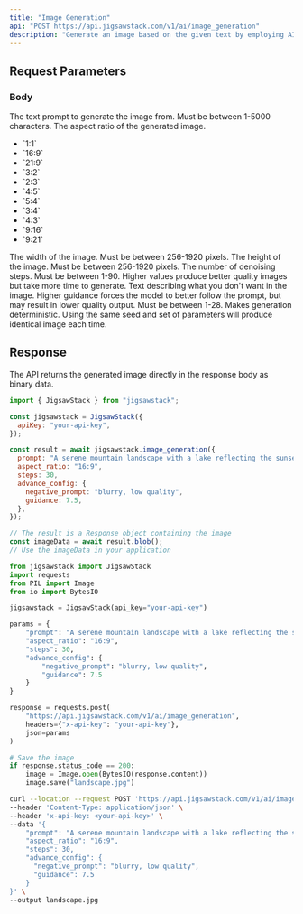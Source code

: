 ```yaml
---
title: "Image Generation"
api: "POST https://api.jigsawstack.com/v1/ai/image_generation"
description: "Generate an image based on the given text by employing AI models like Flux, Stable Diffusion, and other top models."
---
```


## Request Parameters

### Body

<ParamField body="prompt" type="string" required>
  The text prompt to generate the image from. Must be between 1-5000 characters.
</ParamField>

<ParamField body="aspect_ratio" type="string" default="1:1">
  The aspect ratio of the generated image.
  <ul>
    <li>`1:1`</li>
    <li>`16:9`</li>
    <li>`21:9`</li>
    <li>`3:2`</li>
    <li>`2:3`</li>
    <li>`4:5`</li>
    <li>`5:4`</li>
    <li>`3:4`</li>
    <li>`4:3`</li>
    <li>`9:16`</li>
    <li>`9:21`</li>
  </ul>
</ParamField>

<ParamField body="width" type="number">
  The width of the image. Must be between 256-1920 pixels.
</ParamField>

<ParamField body="height" type="number">
  The height of the image. Must be between 256-1920 pixels.
</ParamField>

<ParamField body="steps" type="number" default="4">
  The number of denoising steps. Must be between 1-90. Higher values produce
  better quality images but take more time to generate.
</ParamField>

<ParamField body="advance_config" type="object">
  <Expandable title="advance_config" defaultOpen="false">
    <ParamField body="negative_prompt" type="string">
      Text describing what you don't want in the image.
    </ParamField>
    <ParamField body="guidance" type="number">
      Higher guidance forces the model to better follow the prompt, but may
      result in lower quality output. Must be between 1-28.
    </ParamField>
    <ParamField body="seed" type="number">
      Makes generation deterministic. Using the same seed and set of parameters
      will produce identical image each time.
    </ParamField>
  </Expandable>
</ParamField>

<Snippet file="header.mdx" />

## Response

The API returns the generated image directly in the response body as binary data.

<RequestExample>

```javascript Javascript
import { JigsawStack } from "jigsawstack";

const jigsawstack = JigsawStack({
  apiKey: "your-api-key",
});

const result = await jigsawstack.image_generation({
  prompt: "A serene mountain landscape with a lake reflecting the sunset",
  aspect_ratio: "16:9",
  steps: 30,
  advance_config: {
    negative_prompt: "blurry, low quality",
    guidance: 7.5,
  },
});

// The result is a Response object containing the image
const imageData = await result.blob();
// Use the imageData in your application
```

```python Python
from jigsawstack import JigsawStack
import requests
from PIL import Image
from io import BytesIO

jigsawstack = JigsawStack(api_key="your-api-key")

params = {
    "prompt": "A serene mountain landscape with a lake reflecting the sunset",
    "aspect_ratio": "16:9",
    "steps": 30,
    "advance_config": {
        "negative_prompt": "blurry, low quality",
        "guidance": 7.5
    }
}

response = requests.post(
    "https://api.jigsawstack.com/v1/ai/image_generation",
    headers={"x-api-key": "your-api-key"},
    json=params
)

# Save the image
if response.status_code == 200:
    image = Image.open(BytesIO(response.content))
    image.save("landscape.jpg")
```

```bash cURL
curl --location --request POST 'https://api.jigsawstack.com/v1/ai/image_generation' \
--header 'Content-Type: application/json' \
--header 'x-api-key: <your-api-key>' \
--data '{
    "prompt": "A serene mountain landscape with a lake reflecting the sunset",
    "aspect_ratio": "16:9",
    "steps": 30,
    "advance_config": {
      "negative_prompt": "blurry, low quality",
      "guidance": 7.5
    }
}' \
--output landscape.jpg
```

</RequestExample>

<ResponseExample>

</ResponseExample>
